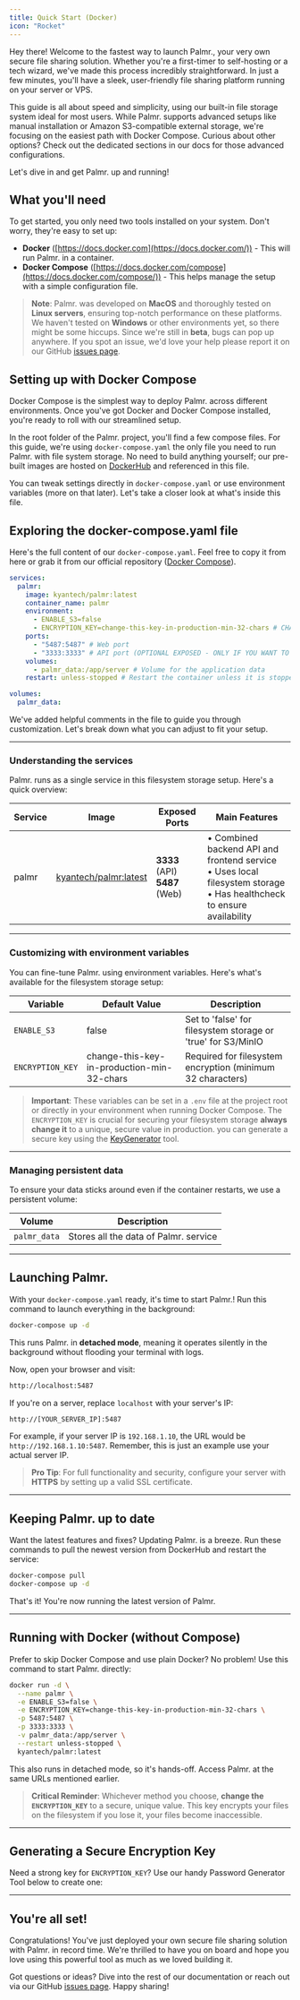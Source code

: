 ```yaml
---
title: Quick Start (Docker)
icon: "Rocket"
---
```


Hey there! Welcome to the fastest way to launch <span className="font-bold">Palmr.</span>, your very own secure <span className="font-bold italic">file sharing solution</span>. Whether you're a first-timer to <span className="font-bold italic">self-hosting</span> or a tech wizard, we've made this process incredibly straightforward. In just a few minutes, you'll have a sleek, user-friendly <span className="font-bold italic">file sharing platform</span> running on your <span className="font-bold italic">server</span> or <span className="font-bold italic">VPS</span>.

This guide is all about speed and simplicity, using our built-in <span className="font-bold italic">file storage system</span> ideal for most users. While Palmr. supports advanced setups like <span className="font-bold italic">manual installation</span> or <span className="font-bold italic">Amazon S3-compatible external storage</span>, we're focusing on the easiest path with <span className="font-bold italic">Docker Compose</span>. Curious about other options? Check out the dedicated sections in our docs for those advanced configurations.

Let's dive in and get Palmr. up and running!

## What you'll need

To get started, you only need two tools installed on your system. Don't worry, they're easy to set up:

- **Docker** ([https://docs.docker.com](https://docs.docker.com/)) - This will run Palmr. in a container.
- **Docker Compose** ([https://docs.docker.com/compose](https://docs.docker.com/compose/)) - This helps manage the setup with a simple configuration file.

> **Note**: Palmr. was developed on **MacOS** and thoroughly tested on **Linux servers**, ensuring top-notch performance on these platforms. We haven't tested on **Windows** or other environments yet, so there might be some hiccups. Since we're still in **beta**, bugs can pop up anywhere. If you spot an issue, we'd love your help please report it on our GitHub [issues page](https://github.com/kyantech/Palmr/issues).

## Setting up with Docker Compose

Docker Compose is the simplest way to deploy Palmr. across different environments. Once you've got Docker and Docker Compose installed, you're ready to roll with our streamlined setup.

In the root folder of the Palmr. project, you'll find a few compose files. For this guide, we're using `docker-compose.yaml` the only file you need to run Palmr. with file system storage. No need to build anything yourself; our pre-built images are hosted on [DockerHub](https://hub.docker.com/repositories/kyantech) and referenced in this file.

You can tweak settings directly in `docker-compose.yaml` or use environment variables (more on that later). Let's take a closer look at what's inside this file.

## Exploring the docker-compose.yaml file

Here's the full content of our `docker-compose.yaml`. Feel free to copy it from here or grab it from our official repository ([Docker Compose](https://github.com/kyantech/Palmr/blob/main/docker-compose.yaml)).

```yaml
services:
  palmr:
    image: kyantech/palmr:latest
    container_name: palmr
    environment:
      - ENABLE_S3=false
      - ENCRYPTION_KEY=change-this-key-in-production-min-32-chars # CHANGE THIS KEY FOR SECURITY
    ports:
      - "5487:5487" # Web port
      - "3333:3333" # API port (OPTIONAL EXPOSED - ONLY IF YOU WANT TO ACCESS THE API DIRECTLY, IF YOU DONT WANT TO EXPOSE THE API, JUST REMOVE THIS LINE )
    volumes:
      - palmr_data:/app/server # Volume for the application data
    restart: unless-stopped # Restart the container unless it is stopped

volumes:
  palmr_data:
```

We've added helpful comments in the file to guide you through customization. Let's break down what you can adjust to fit your setup.

---

### Understanding the services

Palmr. runs as a single service in this filesystem storage setup. Here's a quick overview:

| **Service** | **Image**                                                                                | **Exposed Ports**                 | **Main Features**                                                                                                            |
| ----------- | ---------------------------------------------------------------------------------------- | --------------------------------- | ---------------------------------------------------------------------------------------------------------------------------- |
| palmr       | [kyantech/palmr:latest](https://hub.docker.com/repository/docker/kyantech/palmr/general) | **3333** (API)<br/>**5487** (Web) | • Combined backend API and frontend service<br/>• Uses local filesystem storage<br/>• Has healthcheck to ensure availability |

---

### Customizing with environment variables

You can fine-tune Palmr. using environment variables. Here's what's available for the filesystem storage setup:

| **Variable**     | **Default Value**                          | **Description**                                              |
| ---------------- | ------------------------------------------ | ------------------------------------------------------------ |
| `ENABLE_S3`      | false                                      | Set to 'false' for filesystem storage or 'true' for S3/MinIO |
| `ENCRYPTION_KEY` | change-this-key-in-production-min-32-chars | Required for filesystem encryption (minimum 32 characters)   |

> **Important**: These variables can be set in a `.env` file at the project root or directly in your environment when running Docker Compose. The `ENCRYPTION_KEY` is crucial for securing your filesystem storage **always change it** to a unique, secure value in production. you can generate a secure key using the [KeyGenerator](/docs/3.0-beta/quick-start#generating-a-secure-encryption-key) tool.

---

### Managing persistent data

To ensure your data sticks around even if the container restarts, we use a persistent volume:

| **Volume**   | **Description**                       |
| ------------ | ------------------------------------- |
| `palmr_data` | Stores all the data of Palmr. service |

---

## Launching Palmr.

With your `docker-compose.yaml` ready, it's time to start Palmr.! Run this command to launch everything in the background:

```bash
docker-compose up -d
```

This runs Palmr. in **detached mode**, meaning it operates silently in the background without flooding your terminal with logs.

Now, open your browser and visit:

```bash
http://localhost:5487
```

If you're on a server, replace `localhost` with your server's IP:

```bash
http://[YOUR_SERVER_IP]:5487
```

For example, if your server IP is `192.168.1.10`, the URL would be `http://192.168.1.10:5487`. Remember, this is just an example use your actual server IP.

> **Pro Tip**: For full functionality and security, configure your server with **HTTPS** by setting up a valid SSL certificate.

---

## Keeping Palmr. up to date

Want the latest features and fixes? Updating Palmr. is a breeze. Run these commands to pull the newest version from DockerHub and restart the service:

```bash
docker-compose pull
docker-compose up -d
```

That's it! You're now running the latest version of Palmr.

---

## Running with Docker (without Compose)

Prefer to skip Docker Compose and use plain Docker? No problem! Use this command to start Palmr. directly:

```bash
docker run -d \
  --name palmr \
  -e ENABLE_S3=false \
  -e ENCRYPTION_KEY=change-this-key-in-production-min-32-chars \
  -p 5487:5487 \
  -p 3333:3333 \
  -v palmr_data:/app/server \
  --restart unless-stopped \
  kyantech/palmr:latest
```

This also runs in detached mode, so it's hands-off. Access Palmr. at the same URLs mentioned earlier.

> **Critical Reminder**: Whichever method you choose, **change the `ENCRYPTION_KEY`** to a secure, unique value. This key encrypts your files on the filesystem if you lose it, your files become inaccessible.

---

## Generating a Secure Encryption Key

Need a strong key for `ENCRYPTION_KEY`? Use our handy Password Generator Tool below to create one:

<KeyGenerator />

---

## You're all set!

Congratulations! You've just deployed your own secure file sharing solution with Palmr. in record time. We're thrilled to have you on board and hope you love using this powerful tool as much as we loved building it.

Got questions or ideas? Dive into the rest of our documentation or reach out via our GitHub [issues page](https://github.com/kyantech/Palmr/issues). Happy sharing!
